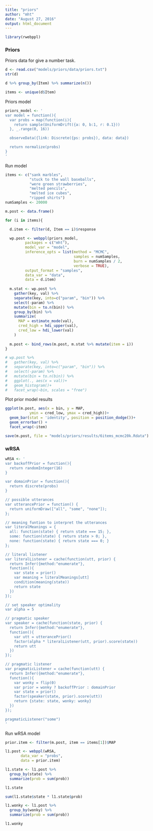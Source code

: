 ```yaml
---
title: "priors"
author: "mht"
date: "August 27, 2016"
output: html_document
---
```



```r
library(rwebppl)
```

### Priors

Priors data for give a number task.

```r
d <- read.csv("models/priors/data/priors.txt")
str(d)

d %>% group_by(Item) %>% summarize(n())

items <- unique(d$Item)
```

Priors model

```r
priors_model <- '
var model = function(){
  var probs = map(function(i){
    return sample(UniformDrift({a: 0, b:1, r: 0.1}))
  }, _.range(0, 16))

  observeData({link: Discrete({ps: probs}), data: data})

  return normalize(probs)
}
'
```

Run model

```r
items <- c("sank marbles", 
           "stuck to the wall baseballs", 
           "were green strawberries", 
           "melted pencils",
           "melted ice cubes",
           "ripped shirts")
numSamples <- 20000

m.post <- data.frame()

for (i in items){

  d.item <- filter(d, Item == i)$response

  wp.post <- webppl(priors_model,
         packages = c("mht"),
         model_var = "model",
         inference_opts = list(method = "MCMC",
                               samples = numSamples,
                               burn = numSamples / 2,
                               verbose = TRUE),
         output_format = "samples",
         data_var = "data",
         data = d.item)
  
  m.stat <- wp.post %>%
    gather(key, val) %>%
    separate(key, into=c("param", "bin")) %>%
    select(-param) %>%
    mutate(bin = to.n(bin)) %>%
    group_by(bin) %>%
    summarize(
      MAP = estimate_mode(val),
      cred_high = hdi_upper(val),
      cred_low = hdi_lower(val)
    )
  
  m.post <- bind_rows(m.post, m.stat %>% mutate(item = i))
}

# wp.post %>%
#   gather(key, val) %>%
#   separate(key, into=c("param", "bin")) %>%
#   select(-param) %>%
#   mutate(bin = to.n(bin)) %>%
#   ggplot(., aes(x = val))+
#   geom_histogram()+
#   facet_wrap(~bin, scales = "free")
```

Plot prior model results

```r
ggplot(m.post, aes(x = bin, y = MAP,
           ymin = cred_low, ymax = cred_high))+
  geom_bar(stat = 'identity', position = position_dodge())+
  geom_errorbar() + 
  facet_wrap(~item)

save(m.post, file = "models/priors/results/6items_mcmc20k.Rdata")
```

### wRSA

```r
wRSA <- '
var backoffPrior = function(){
  return randomInteger(16)
}

var domainPrior = function(){
  return discrete(probs)
}

// possible utterances
var utterancePrior = function() {
  return uniformDraw(["all", "some", "none"]);
};

// meaning funtion to interpret the utterances
var literalMeanings = {
  all: function(state) { return state === 15; },
  some: function(state) { return state > 0; },
  none: function(state) { return state === 0; }
};

// literal listener
var literalListener = cache(function(utt, prior) {
  return Infer({method:"enumerate"},
  function(){
    var state = prior()
    var meaning = literalMeanings[utt]
    condition(meaning(state))
    return state
  })
});

// set speaker optimality
var alpha = 5

// pragmatic speaker
var speaker = cache(function(state, prior) {
  return Infer({method:"enumerate"},
  function(){
    var utt = utterancePrior()
    factor(alpha * literalListener(utt, prior).score(state))
    return utt
  })
});

// pragmatic listener
var pragmaticListener = cache(function(utt) {
  return Infer({method:"enumerate"},
  function(){
    var wonky = flip(0) 
    var prior = wonky ? backoffPrior : domainPrior
    var state = prior()
    factor(speaker(state, prior).score(utt))
    return {state: state, wonky: wonky}
  })
});

pragmaticListener("some")
'
```


Run wRSA model
```r
prior.item <- filter(m.post, item == items[1])$MAP

l1.post <- webppl(wRSA,
       data_var = "probs",
       data = prior.item)

l1.state <- l1.post %>%
  group_by(state) %>%
  summarize(prob = sum(prob))

l1.state

sum(l1.state$state * l1.state$prob)

l1.wonky <- l1.post %>%
  group_by(wonky) %>%
  summarize(prob = sum(prob))

l1.wonky
```

